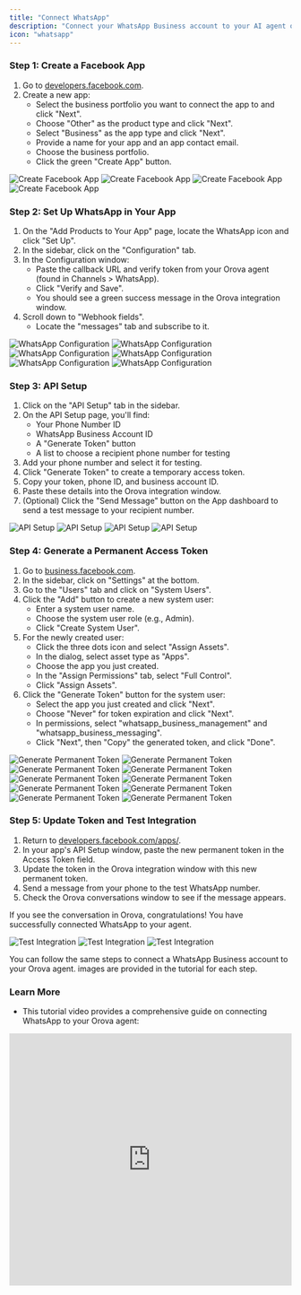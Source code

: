 ```yaml
---
title: "Connect WhatsApp"
description: "Connect your WhatsApp Business account to your AI agent on Orova Agents."
icon: "whatsapp"
---
```


### Step 1: Create a Facebook App

1. Go to [developers.facebook.com](https://developers.facebook.com).
2. Create a new app:
   - Select the business portfolio you want to connect the app to and click "Next".
   - Choose "Other" as the product type and click "Next".
   - Select "Business" as the app type and click "Next".
   - Provide a name for your app and an app contact email.
   - Choose the business portfolio.
   - Click the green "Create App" button.

![Create Facebook App](/images/whatsapp-tut/1.png)
![Create Facebook App](/images/whatsapp-tut/2.png)
![Create Facebook App](/images/whatsapp-tut/3.png)
![Create Facebook App](/images/whatsapp-tut/4.png)

### Step 2: Set Up WhatsApp in Your App

1. On the "Add Products to Your App" page, locate the WhatsApp icon and click "Set Up".
2. In the sidebar, click on the "Configuration" tab.
3. In the Configuration window:
   - Paste the callback URL and verify token from your Orova agent (found in Channels > WhatsApp).
   - Click "Verify and Save".
   - You should see a green success message in the Orova integration window.
4. Scroll down to "Webhook fields".
   - Locate the "messages" tab and subscribe to it.

![WhatsApp Configuration](/images/whatsapp-tut/5.png)
![WhatsApp Configuration](/images/whatsapp-tut/6.png)
![WhatsApp Configuration](/images/whatsapp-tut/7.png)
![WhatsApp Configuration](/images/whatsapp-tut/8.png)
![WhatsApp Configuration](/images/whatsapp-tut/9.png)
![WhatsApp Configuration](/images/whatsapp-tut/10.png)

### Step 3: API Setup

1. Click on the "API Setup" tab in the sidebar.
2. On the API Setup page, you'll find:
   - Your Phone Number ID
   - WhatsApp Business Account ID
   - A "Generate Token" button
   - A list to choose a recipient phone number for testing
3. Add your phone number and select it for testing.
4. Click "Generate Token" to create a temporary access token.
5. Copy your token, phone ID, and business account ID.
6. Paste these details into the Orova integration window.
7. (Optional) Click the "Send Message" button on the App dashboard to send a test message to your recipient number.

![API Setup](/images/whatsapp-tut/11.png)
![API Setup](/images/whatsapp-tut/12.png)
![API Setup](/images/whatsapp-tut/13.png)
![API Setup](/images/whatsapp-tut/14.png)

### Step 4: Generate a Permanent Access Token

1. Go to [business.facebook.com](https://business.facebook.com).
2. In the sidebar, click on "Settings" at the bottom.
3. Go to the "Users" tab and click on "System Users".
4. Click the "Add" button to create a new system user:
   - Enter a system user name.
   - Choose the system user role (e.g., Admin).
   - Click "Create System User".
5. For the newly created user:
   - Click the three dots icon and select "Assign Assets".
   - In the dialog, select asset type as "Apps".
   - Choose the app you just created.
   - In the "Assign Permissions" tab, select "Full Control".
   - Click "Assign Assets".
6. Click the "Generate Token" button for the system user:
   - Select the app you just created and click "Next".
   - Choose "Never" for token expiration and click "Next".
   - In permissions, select "whatsapp_business_management" and "whatsapp_business_messaging".
   - Click "Next", then "Copy" the generated token, and click "Done".

![Generate Permanent Token](/images/whatsapp-tut/15.png)
![Generate Permanent Token](/images/whatsapp-tut/16.png)
![Generate Permanent Token](/images/whatsapp-tut/17.png)
![Generate Permanent Token](/images/whatsapp-tut/18.png)
![Generate Permanent Token](/images/whatsapp-tut/19.png)
![Generate Permanent Token](/images/whatsapp-tut/20.png)
![Generate Permanent Token](/images/whatsapp-tut/21.png)
![Generate Permanent Token](/images/whatsapp-tut/22.png)
![Generate Permanent Token](/images/whatsapp-tut/23.png)
![Generate Permanent Token](/images/whatsapp-tut/24.png)

### Step 5: Update Token and Test Integration

1. Return to [developers.facebook.com/apps/](https://developers.facebook.com/apps/).
2. In your app's API Setup window, paste the new permanent token in the Access Token field.
3. Update the token in the Orova integration window with this new permanent token.
4. Send a message from your phone to the test WhatsApp number.
5. Check the Orova conversations window to see if the message appears.

If you see the conversation in Orova, congratulations! You have successfully connected WhatsApp to your agent.

![Test Integration](/images/whatsapp-tut/25.png)
![Test Integration](/images/whatsapp-tut/26.png)
![Test Integration](/images/whatsapp-tut/27.png)

<Note>
  You can follow the same steps to connect a WhatsApp Business account to your
  Orova agent. images are provided in the tutorial for each step.
</Note>

### Learn More
- This tutorial video provides a comprehensive guide on connecting WhatsApp to your Orova agent:

<iframe 
  width="100%" 
  height="450" 
   src="https://www.youtube.com/embed/bLC8fW5tJc0?start=4" 
  title="Connect VAPI Tutorial" 
  frameborder="0" 
  allow="accelerometer; autoplay; clipboard-write; encrypted-media; gyroscope; picture-in-picture" 
  allowfullscreen>
</iframe>

